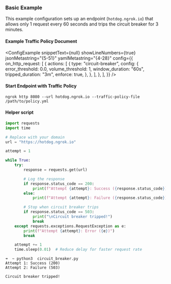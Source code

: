 
### Basic Example

This example configuration sets up an endpoint (`hotdog.ngrok.io`) that allows only 1 request every 60 seconds and trips the circuit breaker for 3 minutes.

#### Example Traffic Policy Document

<ConfigExample
	snippetText={null}
	showLineNumbers={true}
	jsonMetastring="{5-51}"
	yamlMetastring="{4-28}"
	config={{
		on_http_request: [
			{
				actions: [
					{
						type: "circuit-breaker",
						config: {
							error_threshold: 0.0,
							volume_threshold: 1,
							window_duration: "60s",
							tripped_duration: "3m",
							enforce: true,
						},
					},
				],
			},
		],
	}}
/>

#### Start Endpoint with Traffic Policy

```shell
ngrok http 8080 --url hotdog.ngrok.io --traffic-policy-file /path/to/policy.yml
```

#### Helper script

```python
import requests
import time

# Replace with your domain
url = "https://hotdog.ngrok.io"

attempt = 1

while True:
    try:
        response = requests.get(url)

        # Log the response
        if response.status_code == 200:
            print(f"Attempt {attempt}: Success ({response.status_code})")
        else:
            print(f"Attempt {attempt}: Failure ({response.status_code})")

        # Stop when circuit breaker trips
        if response.status_code == 503:
            print("\nCircuit breaker tripped!")
            break
    except requests.exceptions.RequestException as e:
        print(f"Attempt {attempt}: Error ({e})")
        break

    attempt += 1
    time.sleep(0.01)  # Reduce delay for faster request rate
```

```shell
➜  ~ python3  circuit_breaker.py
Attempt 1: Success (200)
Attempt 2: Failure (503)

Circuit breaker tripped!
```
